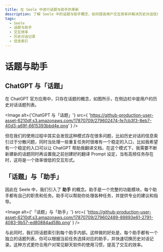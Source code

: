 ```yaml
---
title: 在 Seele 中进行话题与助手的革新
description: 了解 Seele 中的话题与助手概念，如何提高用户交互效率并解决历史对话信息索引分散的问题。
tags:
  - Seele
  - 话题与助手
  - 交互效率
  - 历史对话记录
  - 信息索引
---
```


# 话题与助手

## ChatGPT 与「话题」

在 ChatGPT 官方应用中，只存在话题的概念，如图所示，在侧边栏中是用户的历史对话话题列表。

<Image
  alt={'ChatGPT 与「话题」'}
  src={
    'https://github-production-user-asset-6210df.s3.amazonaws.com/17870709/279602474-fe7cb3f3-8eb7-40d3-a69f-6615393bbd4e.png'
  }
/>

但在我们的使用过程中其实会发现这种模式存在很多问题，比如历史对话的信息索引过于分散问题，同时当处理一些重复任务时很难有一个稳定的入口，比如我希望有一个稳定的入口可以让 ChatGPT 帮助我翻译文档，在这个模式下，我需要不断新建新的话题同时再设置我之前创建好的翻译 Prompt 设定，当有高频任务存在时，这将是一个效率很低的交互形式。

## 「话题」与「助手」

因此在 Seele 中，我们引入了 **助手** 的概念。助手是一个完整的功能模块，每个助手都有自己的职责和任务。助手可以帮助你处理各种任务，并提供专业的建议和指导。

<Image
  alt={'「话题」与「助手」'}
  src={
    'https://github-production-user-asset-6210df.s3.amazonaws.com/17870709/279602489-89893e61-2791-4083-9b57-ed80884ad58b.png'
  }
/>

与此同时，我们将话题索引到每个助手内部。这样做的好处是，每个助手都有一个独立的话题列表，你可以根据当前任务选择对应的助手，并快速切换历史对话记录。这种方式更符合用户对常见聊天软件的使用习惯，提高了交互的效率。
